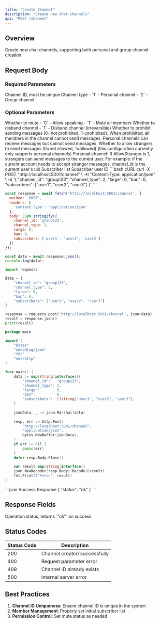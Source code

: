 ```yaml
---
title: "Create Channel"
description: "Create new chat channels"
api: "POST /channel"
---
```


## Overview

Create new chat channels, supporting both personal and group channel creation.

## Request Body

### Required Parameters

<ParamField body="channel_id" type="string" required>
Channel ID, must be unique
</ParamField>

<ParamField body="channel_type" type="integer" required>
Channel type
- `1` - Personal channel
- `2` - Group channel
</ParamField>

### Optional Parameters

<ParamField body="ban" type="integer" default={0}>
Whether to mute
- `0` - Allow speaking
- `1` - Mute all members
</ParamField>

<ParamField body="disband" type="integer" default={0}>
Whether to disband channel
- `1` - Disband channel (irreversible)
</ParamField>

<ParamField body="send_ban" type="integer" default={0}>
Whether to prohibit sending messages (0=not prohibited, 1=prohibited). When prohibited, all members in the channel cannot send messages. Personal channels can receive messages but cannot send messages.
</ParamField>

<ParamField body="allow_stranger" type="integer" default={0}>
Whether to allow strangers to send messages (0=not allowed, 1=allowed) (this configuration currently only supports personal channels)
Personal channel: If AllowStranger is 1, strangers can send messages to the current user. For example: if the current account needs to accept stranger messages, channel_id is the current user's uid
</ParamField>

<ParamField body="subscribers" type="array">
Subscriber list
<ParamField body="subscribers[]" type="string">
Subscriber user ID
</ParamField>
</ParamField>

<RequestExample>
```bash cURL
curl -X POST "http://localhost:5001/channel" \
  -H "Content-Type: application/json" \
  -d '{
    "channel_id": "group123",
    "channel_type": 2,
    "large": 0,
    "ban": 0,
    "subscribers": ["user1", "user2", "user3"]
  }'
```

```javascript JavaScript
const response = await fetch('http://localhost:5001/channel', {
  method: 'POST',
  headers: {
    'Content-Type': 'application/json'
  },
  body: JSON.stringify({
    channel_id: 'group123',
    channel_type: 2,
    large: 0,
    ban: 0,
    subscribers: ['user1', 'user2', 'user3']
  })
});

const data = await response.json();
console.log(data);
```

```python Python
import requests

data = {
    "channel_id": "group123",
    "channel_type": 2,
    "large": 0,
    "ban": 0,
    "subscribers": ["user1", "user2", "user3"]
}

response = requests.post('http://localhost:5001/channel', json=data)
result = response.json()
print(result)
```

```go Go
package main

import (
    "bytes"
    "encoding/json"
    "fmt"
    "net/http"
)

func main() {
    data := map[string]interface{}{
        "channel_id":   "group123",
        "channel_type": 2,
        "large":        0,
        "ban":          0,
        "subscribers":  []string{"user1", "user2", "user3"},
    }
    
    jsonData, _ := json.Marshal(data)
    
    resp, err := http.Post(
        "http://localhost:5001/channel",
        "application/json",
        bytes.NewBuffer(jsonData),
    )
    if err != nil {
        panic(err)
    }
    defer resp.Body.Close()
    
    var result map[string]interface{}
    json.NewDecoder(resp.Body).Decode(&result)
    fmt.Printf("%+v\n", result)
}
```
</RequestExample>

<ResponseExample>
```json Success Response
{
  "status": "ok"
}
```
</ResponseExample>

## Response Fields

<ResponseField name="status" type="string" required>
Operation status, returns `"ok"` on success
</ResponseField>

## Status Codes

| Status Code | Description |
|-------------|-------------|
| 200 | Channel created successfully |
| 400 | Request parameter error |
| 409 | Channel ID already exists |
| 500 | Internal server error |

## Best Practices

1. **Channel ID Uniqueness**: Ensure channel ID is unique in the system
2. **Member Management**: Properly set initial subscriber list
3. **Permission Control**: Set mute status as needed
